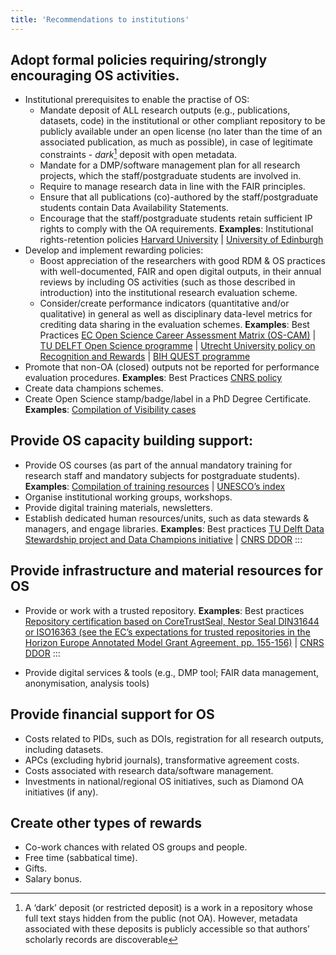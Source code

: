 ```yaml
---
title: 'Recommendations to institutions'
---
```


## Adopt formal policies requiring/strongly encouraging OS activities.  

-   Institutional prerequisites to enable the practise of OS:
    -   Mandate deposit of ALL research outputs (e.g., publications, datasets, code) in the institutional or other compliant repository to be publicly available under an open license (no later than the time of an associated publication, as much as possible), in case of legitimate constraints - *dark*[^*] deposit with open metadata.
    -   Mandate for a DMP/software management plan for all research projects, which the staff/postgraduate students are involved in.  
    -   Require to manage research data in line with the FAIR principles.  
    -   Ensure that all publications (co)-authored by the staff/postgraduate students contain Data Availability Statements.  
    -   Encourage that the staff/postgraduate students retain sufficient IP rights to comply with the OA requirements. **Examples**: Institutional rights-retention policies [Harvard University](https://osc.hul.harvard.edu/policies/) | [University of Edinburgh](https://www.ed.ac.uk/information-services/about/policies-and-regulations/research-publications)  
-   Develop and implement rewarding policies:
    -   Boost appreciation of the researchers with good RDM & OS practices with well-documented, FAIR and open digital outputs, in their annual reviews by including OS activities (such as those described in introduction) into the institutional research evaluation scheme.    
    -   Consider/create performance indicators (quantitative and/or qualitative) in general as well as disciplinary data-level metrics for crediting data sharing in the evaluation schemes. **Examples**: Best Practices [EC Open Science Career Assessment Matrix (OS-CAM)](https://op.europa.eu/en/publication-detail/-/publication/47a3a330-c9cb-11e7-8e69-01aa75ed71a1/language-en) | [TU DELFT Open Science programme](https://www.tudelft.nl/open-science) | [Utrecht University policy on Recognition and Rewards](https://www.uu.nl/en/research/open-science/tracks/recognition-and-rewards) | [BIH QUEST programme](https://www.bihealth.org/en/translation/innovation-enabler/quest-center)
-   Promote that non-OA (closed) outputs not be reported for performance evaluation procedures. **Examples**: Best Practices [CNRS policy](https://www.science-ouverte.cnrs.fr/wp-content/uploads/2019/11/CNRS_Roadmap_Open_Science_18nov2019.pdf)
  -   Create data champions schemes.  
  -   Create Open Science stamp/badge/label in a PhD Degree Certificate.
**Examples**: [Compilation of Visibility cases](https://docs.google.com/spreadsheets/d/1jwY8Xx58OHF2LVMcPs80R9ioULS_cuIDOoj7QhI7OIM/edit?usp=sharing)

## Provide OS capacity building support:
-   Provide OS courses (as part of the annual mandatory training for research staff  and mandatory subjects for postgraduate students). **Examples**: [Compilation of training resources](https://docs.google.com/spreadsheets/d/11YgQ6Shk1F1mLOOG1n8JAmPDTZqtDKTsEdjCqGzGbu8/edit?usp=sharing) | [UNESCO's index](https://www.unesco.org/en/open-science/capacity-building-index)   
-   Organise institutional working groups, workshops.  
-   Provide digital training materials, newsletters.  
-   Establish dedicated human resources/units,  such as data stewards & managers, and  engage libraries. **Examples**: Best practices [TU Delft Data Stewardship project and Data Champions initiative](https://doi.org/10.1629/uksg.484) | [CNRS DDOR](https://www.science-ouverte.cnrs.fr/en/open-research-data-department/ )
:::


## Provide infrastructure and material resources for OS
-   Provide or work with a trusted repository. **Examples**: Best practices [Repository certification based on CoreTrustSeal, Nestor Seal DIN31644 or ISO16363 (see the EC's expectations for trusted repositories in the Horizon Europe Annotated Model Grant Agreement, pp. 155-156)](https://ec.europa.eu/info/funding-tenders/opportunities/docs/2021-2027/common/guidance/aga_en.pdf) | [CNRS DDOR](https://www.science-ouverte.cnrs.fr/en/open-research-data-department/ )
:::

-   Provide digital services &  tools (e.g., DMP tool; FAIR data management, anonymisation, analysis tools)

## Provide financial support for OS

-   Costs related to PIDs, such as DOIs, registration for all research outputs, including datasets.
-   APCs (excluding hybrid journals), transformative agreement costs.  
-   Costs associated with research data/software management.  
-   Investments in national/regional OS initiatives, such as Diamond OA initiatives (if any).  

## Create other types of rewards

-   Co-work chances with related OS groups and people.  
-   Free time (sabbatical time).  
-   Gifts.  
-   Salary bonus.  

[^*]: A 'dark' deposit (or restricted deposit) is a work in a repository whose full text stays hidden from the public (not OA). However, metadata associated with these deposits is publicly accessible so that authors' scholarly records are discoverable

